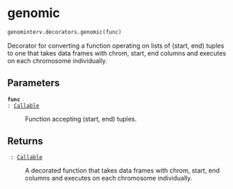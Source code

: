 # genomic { #genominterv.decorators.genomic }

```python
genominterv.decorators.genomic(func)
```

Decorator for converting a function operating on lists of (start, end) tuples to one
that takes data frames with chrom, start, end columns and executes on each
chromosome individually.

## Parameters {.doc-section .doc-section-parameters}

<code>[**func**]{.parameter-name} [:]{.parameter-annotation-sep} [[Callable](`collections.abc.Callable`)]{.parameter-annotation}</code>

:   Function accepting (start, end) tuples.

## Returns {.doc-section .doc-section-returns}

<code>[]{.parameter-name} [:]{.parameter-annotation-sep} [[Callable](`collections.abc.Callable`)]{.parameter-annotation}</code>

:   A decorated function that takes data frames with chrom, start, end columns and executes on each chromosome individually.